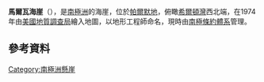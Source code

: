 {{coord|71|55|S|62|21|W|source:GNIS|display=title}}

'''馬爾瓦海崖'''（{{lang-en|Malva Bluff}}），是[[南極洲|南極洲]]的海崖，位於[[帕爾默地|帕爾默地]]，俯瞰[[希爾頓灣|希爾頓灣]]西北端，在1974年由[[美國地質調查局|美國地質調查局]]繪入地圖，以地形工程師命名，現時由[[南極條約體系|南極條約體系]]管理。

==參考資料==
{{cite gnis | type = antarid | id = 9327| name = Malva Bluff | accessdate = 2013-07-30}}

[[Category:南極洲懸崖|Category:南極洲懸崖]]


{{Antarctica-geo-stub}}